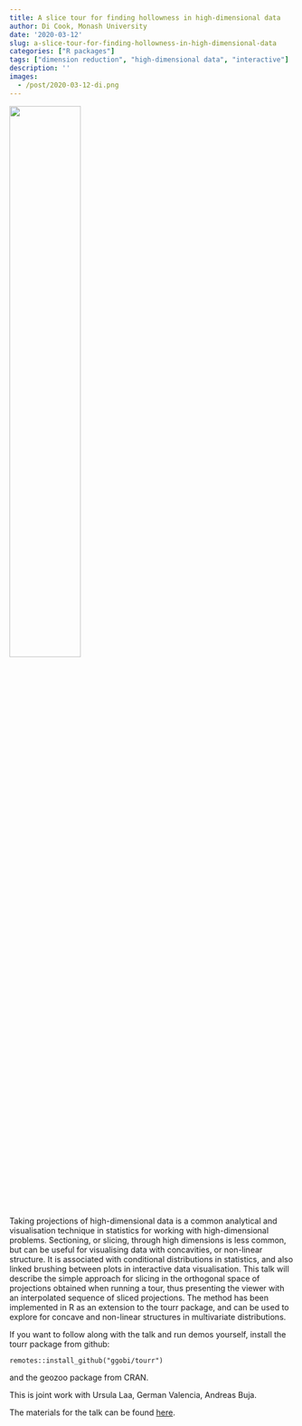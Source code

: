 ```yaml
---
title: A slice tour for finding hollowness in high-dimensional data
author: Di Cook, Monash University
date: '2020-03-12'
slug: a-slice-tour-for-finding-hollowness-in-high-dimensional-data
categories: ["R packages"]
tags: ["dimension reduction", "high-dimensional data", "interactive"]
description: ''
images:
  - /post/2020-03-12-di.png
---
```


![](/post/2020-03-12-di.png){width=50%}

Taking projections of high-dimensional data is a common analytical and visualisation technique in statistics for working with high-dimensional problems. Sectioning, or slicing, through high dimensions is less common, but can be useful for visualising data with concavities, or non-linear structure. It is associated with conditional distributions in statistics, and also linked brushing between plots in interactive data visualisation. This talk will describe the simple approach for  slicing in the orthogonal space of projections obtained when running a tour, thus presenting the viewer with an interpolated sequence of sliced projections. The method has been implemented in R as an extension to the tourr package, and can be used to explore for concave and non-linear structures in multivariate distributions.

If you want to follow along with the talk and run demos yourself, install the tourr package from github:

`remotes::install_github("ggobi/tourr")`

and the geozoo package from CRAN.

This is joint work with Ursula Laa, German Valencia, Andreas Buja. 

The materials for the talk can be found [here](https://github.com/dicook/ISUGG_2020).
